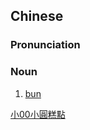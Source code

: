 ==Chinese==
{{zh-forms|s=小圆糕点|type=112}}

===Pronunciation===
{{zh-pron
|m=xiǎo yuán gāodiǎn
|cat=n
}}

===Noun===
{{zh-noun}}

# [[bun]]

[[Category:zh:Foods|小00小圓糕點]]